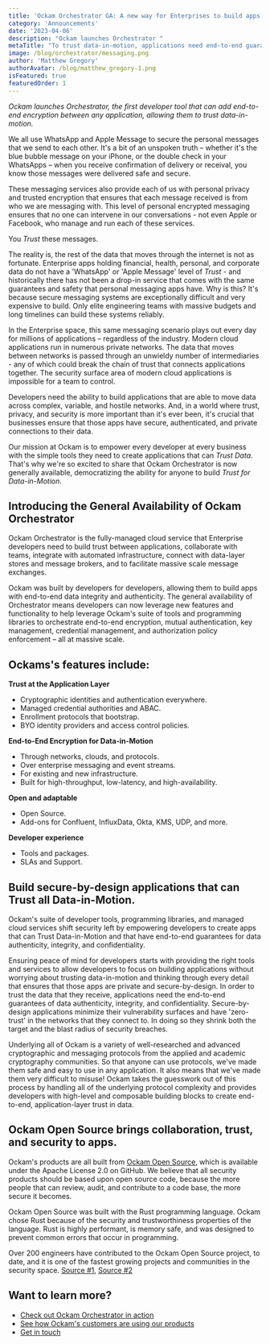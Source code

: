 ```yaml
---
title: 'Ockam Orchestrator GA: A new way for Enterprises to build apps that can Trust Data-in-Motion'
category: 'Announcements'
date: '2023-04-06'
description: "Ockam launches Orchestrator "
metaTitle: "To trust data-in-motion, applications need end-to-end guarantees of data integrity, authenticity, and privacy."
image: /blog/orchestrator/messaging.png
author: 'Matthew Gregory'
authorAvatar: /blog/matthew_gregory-1.png
isFeatured: true
featuredOrder: 1
---
```


*Ockam launches Orchestrator, the first developer tool that can add end-to-end encryption between any application, allowing them to trust data-in-motion.*
 
We all use WhatsApp and Apple Message to secure the personal messages that we send to each other. It\'s a bit of an unspoken truth – whether it\'s the blue bubble message on your iPhone, or the double check in your WhatsApps – when you receive confirmation of delivery or receival, you know those messages were delivered safe and secure. 

These messaging services also provide each of us with personal privacy and trusted encryption that ensures that each message received is from who we are messaging with. This level of personal encrypted messaging ensures that no one can intervene in our conversations - not even Apple or Facebook, who manage and run each of these services.

You *Trust* these messages.

The reality is, the rest of the data that moves through the internet is not as fortunate. Enterprise apps holding financial, health, personal, and corporate data do not have a \'WhatsApp\' or \'Apple Message\' level of *Trust* - and historically there has not been a drop-in service that comes with the same guarantees and safety that personal messaging apps have. Why is this? It\'s because secure messaging systems are exceptionally difficult and very expensive to build. Only elite engineering teams with massive budgets and long timelines can build these systems reliably. 

In the Enterprise space, this same messaging scenario plays out every day for millions of applications – regardless of the industry. Modern cloud applications run in numerous private networks. The data that moves between networks is passed through an unwieldy number of intermediaries - any of which could break the chain of trust that connects applications together. The security surface area of modern cloud applications is impossible for a team to control.  

Developers need the ability to build applications that are able to move data across complex, variable, and hostile networks. And, in a world where trust, privacy, and security is more important than it\'s ever been, it\'s crucial that businesses ensure that those apps have secure, authenticated, and private connections to their data. 

Our mission at Ockam is to empower every developer at every business with the simple tools they need to create applications that can *Trust Data*. That\'s why we\'re so excited to share that Ockam Orchestrator is now generally available, democratizing the ability for anyone to build *Trust for Data-in-Motion*. 

## Introducing the General Availability of Ockam Orchestrator 

Ockam Orchestrator is the fully-managed cloud service that Enterprise developers need to build trust between applications, collaborate with teams, integrate with automated infrastructure, connect with data-layer stores and message brokers, and to facilitate massive scale message exchanges.

Ockam was built by developers for developers, allowing them to build apps with end-to-end data integrity and authenticity. The general availability of Orchestrator means developers can now leverage new features and functionality to help leverage Ockam\'s suite of tools and programming libraries to orchestrate end-to-end encryption, mutual authentication, key management, credential management, and authorization policy enforcement – all at massive scale.

## Ockams\'s features include:

**Trust at the Application Layer** 
* Cryptographic identities and authentication everywhere.
* Managed credential authorities and ABAC.
* Enrollment protocols that bootstrap.
* BYO identity providers and access control policies.

**End-to-End Encryption for Data-in-Motion**
* Through networks, clouds, and protocols.
* Over enterprise messaging and event streams.
* For existing and new infrastructure.
* Built for high-throughput, low-latency, and high-availability.

**Open and adaptable**
* Open Source.
* Add-ons for Confluent, InfluxData, Okta, KMS, UDP, and more.

**Developer experience**
* Tools and packages.
* SLAs and Support.

## Build secure-by-design applications that can Trust all Data-in-Motion.

Ockam's suite of developer tools, programming libraries, and managed cloud services shift security left by empowering developers to create apps that can Trust Data-in-Motion and that have end-to-end guarantees for data authenticity, integrity, and confidentiality. 

Ensuring peace of mind for developers starts with providing the right tools and services to allow developers to focus on building applications without worrying about trusting data-in-motion and thinking through every detail that ensures that those apps are private and secure-by-design. In order to trust the data that they receive, applications need the end-to-end guarantees of data authenticity, integrity, and confidentiality. Secure-by-design applications minimize their vulnerability surfaces and have \'zero-trust\' in the networks that they connect to. In doing so they shrink both the target and the blast radius of security breaches.

Underlying all of Ockam is a variety of well-researched and advanced cryptographic and messaging protocols from the applied and academic cryptography communities. So that anyone can use protocols, we\'ve made them safe and easy to use in any application. It also means that we\'ve made them very difficult to misuse! Ockam takes the guesswork out of this process by handling all of the underlying protocol complexity and provides developers with high-level and composable building blocks to create end-to-end, application-layer trust in data.

## Ockam Open Source brings collaboration, trust, and security to apps.

Ockam\'s products are all built from [Ockam Open Source](https://github.com/build-trust/ockam), which is available under the Apache License 2.0 on GitHub. We believe that all security products should be based upon open source code, because the more people that can review, audit, and contribute to a code base, the more secure it becomes. 

Ockam Open Source was built with the Rust programming language. Ockam chose Rust because of the security and trustworthiness properties of the language. Rust is highly performant, is memory safe, and was designed to prevent common errors that occur in programming.

Over 200 engineers have contributed to the Ockam Open Source project, to date, and it is one of the fastest growing projects and communities in the security space. [Source #1](https://opensourcesecurityindex.io/), [Source #2](https://redpoint.metabaseapp.com/public/dashboard/5e802588-cc2c-489c-a2f3-283d6c3cd298?category=Security)

## Want to learn more?

* [Check out Ockam Orchestrator in action](https://docs.ockam.io/guides/examples)
* [See how Ockam\'s customers are using our products](https://docs.ockam.io/guides/use-cases)
* [Get in touch](https://www.ockam.io/contact/form)
